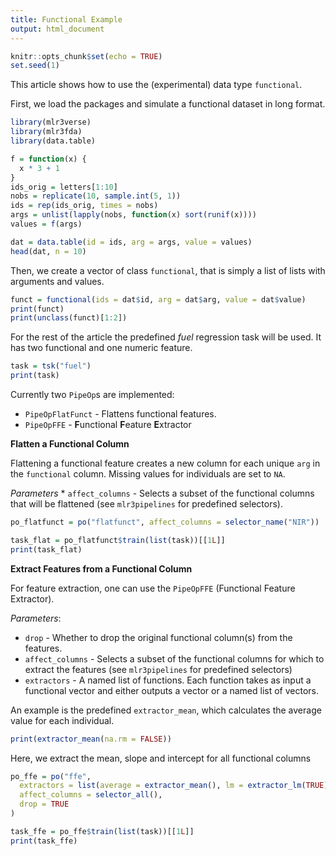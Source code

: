```yaml
---
title: Functional Example
output: html_document
---
```


```r
knitr::opts_chunk$set(echo = TRUE)
set.seed(1)
```

This article shows how to use the (experimental) data type `functional`.

First, we load the packages and simulate a functional dataset in long format.

```r
library(mlr3verse)
library(mlr3fda)
library(data.table)

f = function(x) {
  x * 3 + 1
}
ids_orig = letters[1:10]
nobs = replicate(10, sample.int(5, 1))
ids = rep(ids_orig, times = nobs)
args = unlist(lapply(nobs, function(x) sort(runif(x))))
values = f(args)

dat = data.table(id = ids, arg = args, value = values)
head(dat, n = 10)
```

Then, we create a vector of class `functional`, that is simply a list of lists
with arguments and values.

```r
funct = functional(ids = dat$id, arg = dat$arg, value = dat$value)
print(funct)
print(unclass(funct)[1:2])
```

For the rest of the article the predefined *fuel* regression task will be used. It has 
two functional and one numeric feature.

```r
task = tsk("fuel")
print(task)
```


Currently two `PipeOp`s are implemented: 

* `PipeOpFlatFunct` - Flattens functional features.
* `PipeOpFFE` - **F**unctional **F**eature **E**xtractor

**Flatten a Functional Column**

Flattening a functional feature creates a new column for each unique `arg` in 
the `functional` column. Missing values for individuals are set to `NA`.

*Parameters*
* `affect_columns` - Selects a subset of the functional columns that will be flattened (see `mlr3pipelines` for predefined selectors). 

```r
po_flatfunct = po("flatfunct", affect_columns = selector_name("NIR"))

task_flat = po_flatfunct$train(list(task))[[1L]]
print(task_flat)
```

**Extract Features from a Functional Column**

For feature extraction, one can use the `PipeOpFFE` (Functional Feature Extractor).

*Parameters*: 

* `drop` - Whether to drop the original functional column(s) from the features.
* `affect_columns` - Selects a subset of the functional columns for which to extract the features (see `mlr3pipelines` for predefined selectors)
* `extractors` - A named list of functions. Each function takes as input a functional vector and either outputs a vector or a  named list of vectors.

An example is the predefined `extractor_mean`, which calculates the average value for each individual.

```r
print(extractor_mean(na.rm = FALSE))
```
Here, we extract the mean, slope and intercept for all functional columns

```r
po_ffe = po("ffe", 
  extractors = list(average = extractor_mean(), lm = extractor_lm(TRUE)), 
  affect_columns = selector_all(), 
  drop = TRUE
)

task_ffe = po_ffe$train(list(task))[[1L]]
print(task_ffe)
```









